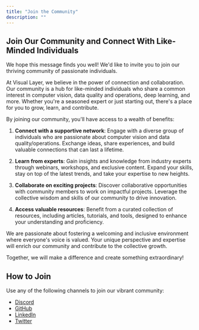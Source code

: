 ```yaml
---
title: "Join the Community"
description: ""
---
```

## Join Our Community and Connect With Like-Minded Individuals

We hope this message finds you well! We'd like to invite you to join our thriving community of passionate individuals.

At Visual Layer, we believe in the power of connection and collaboration. Our community is a hub for like-minded individuals who share a common interest in computer vision, data quality and operations, deep learning, and more. Whether you're a seasoned expert or just starting out, there's a place for you to grow, learn, and contribute.

By joining our community, you'll have access to a wealth of benefits:

1. **Connect with a supportive network**: Engage with a diverse group of individuals who are passionate about computer vision and data quality/operations. Exchange ideas, share experiences, and build valuable connections that can last a lifetime.

2. **Learn from experts**: Gain insights and knowledge from industry experts through webinars, workshops, and exclusive content. Expand your skills, stay on top of the latest trends, and take your expertise to new heights.

3. **Collaborate on exciting projects**: Discover collaborative opportunities with community members to work on impactful projects. Leverage the collective wisdom and skills of our community to drive innovation.

4. **Access valuable resources**: Benefit from a curated collection of resources, including articles, tutorials, and tools, designed to enhance your understanding and proficiency.

We are passionate about fostering a welcoming and inclusive environment where everyone's voice is valued. Your unique perspective and expertise will enrich our community and contribute to the collective growth.

Together, we will make a difference and create something extraordinary!

## How to Join

Use any of the following channels to join our vibrant community:

- [Discord ](https://discord.com/invite/tkYHJCA7mb) 
- [GitHub](https://github.com/visual-layer/fastdup)
- [LinkedIn](https://www.linkedin.com/company/visual-layer/)
- [Twitter](https://twitter.com/visual_layer)
